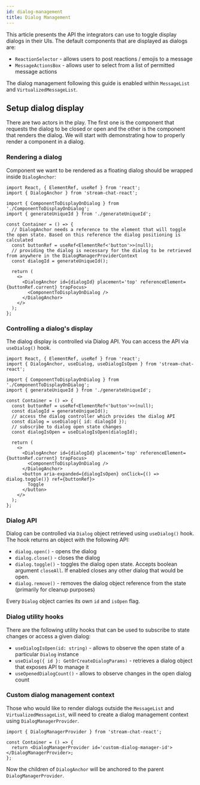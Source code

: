 ```yaml
---
id: dialog-management
title: Dialog Management
---
```


This article presents the API the integrators can use to toggle display dialogs in their UIs. The default components that are displayed as dialogs are:

- `ReactionSelector` - allows users to post reactions / emojis to a message
- `MessageActionsBox` - allows user to select from a list of permitted message actions

The dialog management following this guide is enabled within `MessageList` and `VirtualizedMessageList`.

## Setup dialog display

There are two actors in the play. The first one is the component that requests the dialog to be closed or open and the other is the component that renders the dialog. We will start with demonstrating how to properly render a component in a dialog.

### Rendering a dialog

Component we want to be rendered as a floating dialog should be wrapped inside `DialogAnchor`:

```tsx
import React, { ElementRef, useRef } from 'react';
import { DialogAnchor } from 'stream-chat-react';

import { ComponentToDisplayOnDialog } from './ComponentToDisplayOnDialog';
import { generateUniqueId } from './generateUniqueId';

const Container = () => {
  // DialogAnchor needs a reference to the element that will toggle the open state. Based on this reference the dialog positioning is calculated
  const buttonRef = useRef<ElementRef<'button'>>(null);
  // providing the dialog is necessary for the dialog to be retrieved from anywhere in the DialogManagerProviderContext
  const dialogId = generateUniqueId();

  return (
    <>
      <DialogAnchor id={dialogId} placement='top' referenceElement={buttonRef.current} trapFocus>
        <ComponentToDisplayOnDialog />
      </DialogAnchor>
    </>
  );
};
```

### Controlling a dialog's display

The dialog display is controlled via Dialog API. You can access the API via `useDialog()` hook.

```tsx
import React, { ElementRef, useRef } from 'react';
import { DialogAnchor, useDialog, useDialogIsOpen } from 'stream-chat-react';

import { ComponentToDisplayOnDialog } from './ComponentToDisplayOnDialog';
import { generateUniqueId } from './generateUniqueId';

const Container = () => {
  const buttonRef = useRef<ElementRef<'button'>>(null);
  const dialogId = generateUniqueId();
  // access the dialog controller which provides the dialog API
  const dialog = useDialog({ id: dialogId });
  // subscribe to dialog open state changes
  const dialogIsOpen = useDialogIsOpen(dialogId);

  return (
    <>
      <DialogAnchor id={dialogId} placement='top' referenceElement={buttonRef.current} trapFocus>
        <ComponentToDisplayOnDialog />
      </DialogAnchor>
      <button aria-expanded={dialogIsOpen} onClick={() => dialog.toggle()} ref={buttonRef}>
        Toggle
      </button>
    </>
  );
};
```

### Dialog API

Dialog can be controlled via `Dialog` object retrieved using `useDialog()` hook. The hook returns an object with the following API:

- `dialog.open()` - opens the dialog
- `dialog.close()` - closes the dialog
- `dialog.toggle()` - toggles the dialog open state. Accepts boolean argument `closeAll`. If enabled closes any other dialog that would be open.
- `dialog.remove()` - removes the dialog object reference from the state (primarily for cleanup purposes)

Every `Dialog` object carries its own `id` and `isOpen` flag.

### Dialog utility hooks

There are the following utility hooks that can be used to subscribe to state changes or access a given dialog:

- `useDialogIsOpen(id: string)` - allows to observe the open state of a particular `Dialog` instance
- `useDialog({ id }: GetOrCreateDialogParams)` - retrieves a dialog object that exposes API to manage it
- `useOpenedDialogCount()` - allows to observe changes in the open dialog count

### Custom dialog management context

Those who would like to render dialogs outside the `MessageList` and `VirtualizedMessageList`, will need to create a dialog management context using `DialogManagerProvider`.

```tsx
import { DialogManagerProvider } from 'stream-chat-react';

const Container = () => {
  return <DialogManagerProvider id='custom-dialog-manager-id'></DialogManagerProvider>;
};
```

Now the children of `DialogAnchor` will be anchored to the parent `DialogManagerProvider`.
